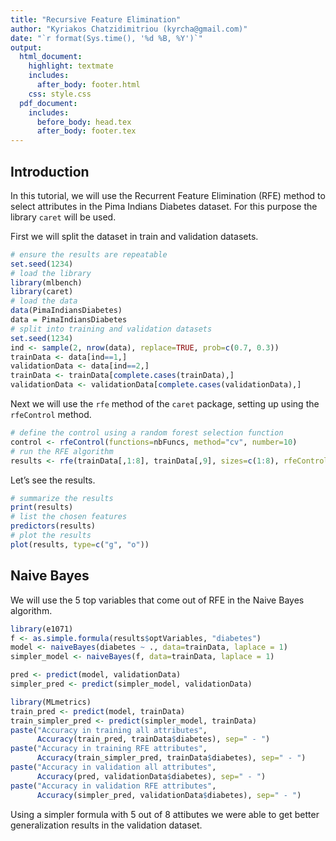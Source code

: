 ```yaml
---
title: "Recursive Feature Elimination"
author: "Kyriakos Chatzidimitriou (kyrcha@gmail.com)"
date: "`r format(Sys.time(), '%d %B, %Y')`"
output:
  html_document:
    highlight: textmate
    includes:
      after_body: footer.html
    css: style.css
  pdf_document:
    includes:
      before_body: head.tex
      after_body: footer.tex
---
```


## Introduction

In this tutorial, we will use the Recurrent Feature Elimination (RFE) method to select attributes in the Pima Indians Diabetes dataset. For this purpose the library `caret` will be used.

First we will split the dataset in train and validation datasets.

```r
# ensure the results are repeatable
set.seed(1234)
# load the library
library(mlbench)
library(caret)
# load the data
data(PimaIndiansDiabetes)
data = PimaIndiansDiabetes
# split into training and validation datasets
set.seed(1234)
ind <- sample(2, nrow(data), replace=TRUE, prob=c(0.7, 0.3))
trainData <- data[ind==1,]
validationData <- data[ind==2,]
trainData <- trainData[complete.cases(trainData),]
validationData <- validationData[complete.cases(validationData),]
```

Next we will use the `rfe` method of the `caret` package, setting up using the `rfeControl` method.

```r
# define the control using a random forest selection function
control <- rfeControl(functions=nbFuncs, method="cv", number=10)
# run the RFE algorithm
results <- rfe(trainData[,1:8], trainData[,9], sizes=c(1:8), rfeControl=control)
```

Let's see the results.

```r
# summarize the results
print(results)
# list the chosen features
predictors(results)
# plot the results
plot(results, type=c("g", "o"))
```

## Naive Bayes

We will use the 5 top variables that come out of RFE in the Naive Bayes algorithm.

```r
library(e1071)
f <- as.simple.formula(results$optVariables, "diabetes")
model <- naiveBayes(diabetes ~ ., data=trainData, laplace = 1)
simpler_model <- naiveBayes(f, data=trainData, laplace = 1)

pred <- predict(model, validationData)
simpler_pred <- predict(simpler_model, validationData)

library(MLmetrics)
train_pred <- predict(model, trainData)
train_simpler_pred <- predict(simpler_model, trainData)
paste("Accuracy in training all attributes", 
      Accuracy(train_pred, trainData$diabetes), sep=" - ")
paste("Accuracy in training RFE attributes", 
      Accuracy(train_simpler_pred, trainData$diabetes), sep=" - ")
paste("Accuracy in validation all attributes", 
      Accuracy(pred, validationData$diabetes), sep=" - ")
paste("Accuracy in validation RFE attributes", 
      Accuracy(simpler_pred, validationData$diabetes), sep=" - ")
```

Using a simpler formula with 5 out of 8 attibutes we were able to get better generalization results in the validation dataset.